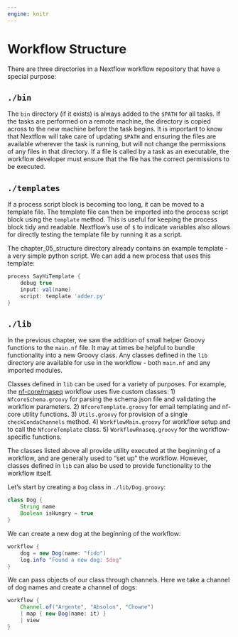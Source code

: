 ```yaml
---
engine: knitr
---
```


# Workflow Structure

There are three directories in a Nextflow workflow repository that have a special purpose:

## `./bin`
The `bin` directory (if it exists) is always added to the `$PATH` for all tasks. If the tasks are performed on a remote machine, the directory is copied across to the new machine before the task begins. It is important to know that Nextflow will take care of updating `$PATH` and ensuring the files are available wherever the task is running, but will not change the permissions of any files in that directory. If a file is called by a task as an executable, the workflow developer must ensure that the file has the correct permissions to be executed.

<!-- TODO: Add example of adding a script to the bin directory and using it in the workflow -->

## `./templates`
If a process script block is becoming too long, it can be moved to a template file. The template file can then be imported into the process script block using the `template` method. This is useful for keeping the process block tidy and readable. Nextflow's use of `$` to indicate variables also allows for directly testing the template file by running it as a script.

The chapter_05_structure directory already contains an example template - a very simple python script. We can add a new process that uses this template:

```groovy
process SayHiTemplate {
    debug true
    input: val(name)
    script: template 'adder.py'    
}
```

## `./lib`
In the previous chapter, we saw the addition of small helper Groovy functions to the `main.nf` file. It may at times be helpful to bundle functionality into a new Groovy class. Any classes defined in the `lib` directory are available for use in the workflow - both `main.nf` and any imported modules. 

Classes defined in `lib` can be used for a variety of purposes. For example, the [nf-core/rnaseq](https://github.com/nf-core/rnaseq/tree/master/lib) workflow uses five custom classes:
1) `NfcoreSchema.groovy` for parsing the schema.json file and validating the workflow parameters.
2) `NfcoreTemplate.groovy` for email templating and nf-core utility functions.
3) `Utils.groovy` for provision of a single `checkCondaChannels` method.
4) `WorkflowMain.groovy` for workflow setup and to call the `NfcoreTemplate` class.
5) `WorkflowRnaseq.groovy` for the workflow-specific functions.

The classes listed above all provide utility executed at the beginning of a workflow, and are generally used to "set up" the workflow. However, classes defined in `lib` can also be used to provide functionality to the workflow itself.

Let's start by creating a `Dog` class in `./lib/Dog.groovy`:

```groovy
class Dog {
    String name
    Boolean isHungry = true
}
```

We can create a new dog at the beginning of the workflow:

```groovy
workflow {
    dog = new Dog(name: "fido")
    log.info "Found a new dog: $dog"
}
```

We can pass objects of our class through channels. Here we take a channel of dog names and create a channel of dogs:

```groovy
workflow {
    Channel.of("Argente", "Absolon", "Chowne")
    | map { new Dog(name: it) }
    | view
}
```

<!-- You can imagine imagine that  -->

<!-- ```groovy
import nextflow.io.ValueObject

@ValueObject
class Dog {
    String name
    Boolean isHungry

    Dog Dog(String name) { 
        this(name: name, isHungry: true)
    }

    Dog plus(Food food) {
        return new Dog(name: name, isHungry: false)
    }

    String toString() {
        return "Dog(name: ${name}, isHungry: ${isHungry})"
    }
}


process FeedDog {
    input: val(dog)
    output: val(newdog)
    exec: 
    newdog = (dog + Food.BONE)
}

import nextflow.util.KryoHelper

KryoHelper.register(Dog)

``` -->
